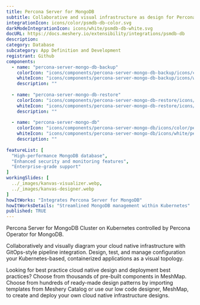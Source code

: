 ---
title: Percona Server for MongoDB
subtitle: Collaborative and visual infrastructure as design for Percona Server for MongoDB
integrationIcon: icons/color/psmdb-db-color.svg
darkModeIntegrationIcon: icons/white/psmdb-db-white.svg
docURL: https://docs.meshery.io/extensibility/integrations/psmdb-db
description: 
category: Database
subcategory: App Definition and Development
registrant: Github
components:
  - name: "percona-server-mongo-db-backup"
    colorIcon: "icons/components/percona-server-mongo-db-backup/icons/color/percona-server-mongo-db-backup-color.svg"
    whiteIcon: "icons/components/percona-server-mongo-db-backup/icons/white/percona-server-mongo-db-backup-white.svg"
    description: ""
    
  - name: "percona-server-mongo-db-restore"
    colorIcon: "icons/components/percona-server-mongo-db-restore/icons/color/percona-server-mongo-db-restore-color.svg"
    whiteIcon: "icons/components/percona-server-mongo-db-restore/icons/white/percona-server-mongo-db-restore-white.svg"
    description: ""
    
  - name: "percona-server-mongo-db"
    colorIcon: "icons/components/percona-server-mongo-db/icons/color/percona-server-mongo-db-color.svg"
    whiteIcon: "icons/components/percona-server-mongo-db/icons/white/percona-server-mongo-db-white.svg"
    description: ""
    
featureList: [
  "High-performance MongoDB database",
  "Enhanced security and monitoring features",
  "Enterprise-grade support"
]
workingSlides: [
  ../_images/kanvas-visualizer.webp,
  ../_images/kanvas-designer.webp
]
howItWorks: "Integrates Percona Server for MongoDB"
howItWorksDetails: "Streamlined MongoDB management within Kubernetes"
published: TRUE
---
<p>
Percona Server for MongoDB Cluster on Kubernetes controlled by Percona Operator for MongoDB.
</p>
<p>
    Collaboratively and visually diagram your cloud native infrastructure with GitOps-style pipeline integration. Design, test, and manage configuration your Kubernetes-based, containerized applications as a visual topology.
</p>
<p>
    Looking for best practice cloud native design and deployment best practices? Choose from thousands of pre-built components in MeshMap. Choose from hundreds of ready-made design patterns by importing templates from Meshery Catalog or use our low code designer, MeshMap, to create and deploy your own cloud native infrastructure designs.
</p>
